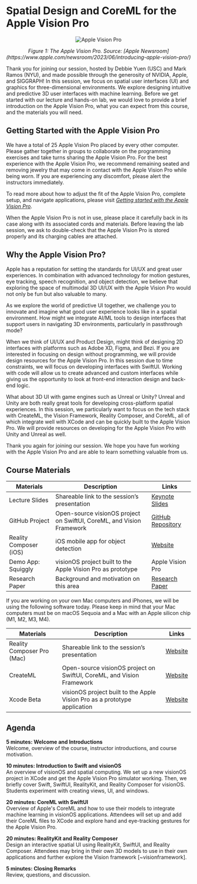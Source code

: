 # Spatial Design and CoreML for the Apple Vision Pro

<p align="center">
  <img src="https://www.apple.com/newsroom/images/media/introducing-apple-vision-pro/Apple-WWDC23-Vision-Pro-glass-230605_big.jpg.large_2x.jpg" alt="Apple Vision Pro"/>
</p>

<p align="center"><em>Figure 1: The Apple Vision Pro. Source: [Apple Newsroom](https://www.apple.com/newsroom/2023/06/introducing-apple-vision-pro/)</em></p>

Thank you for joining our session, hosted by Debbie Yuen (USC) and Mark Ramos (NYU), and made possible through the generosity of NVIDIA, Apple, and SIGGRAPH! In this session, we focus on spatial user interfaces (UI) and graphics for three-dimensional environments. We explore designing intuitive and predictive 3D user interfaces with machine learning. Before we get started with our lecture and hands-on lab, we would love to provide a brief introduction on the Apple Vision Pro, what you can expect from this course, and the materials you will need. 

## Getting Started with the Apple Vision Pro
We have a total of 25 Apple Vision Pro placed by every other computer. Please gather together in groups to collaborate on the programming exercises and take turns sharing the Apple Vision Pro. For the best experience with the Apple Vision Pro, we recommend remaining seated and removing jewelry that may come in contact with the Apple Vision Pro while being worn. If you are experiencing any discomfort, please alert the instructors immediately. 

To read more about how to adjust the fit of the Apple Vision Pro, complete setup, and navigate applications, please visit [*Getting started with the Apple Vision Pro*](https://support.apple.com/guide/apple-vision-pro/get-started-with-apple-vision-pro-tan489cfe222/visionos).

When the Apple Vision Pro is not in use, please place it carefully back in its case along with its associated cords and materials. Before leaving the lab session, we ask to double-check that the Apple Vision Pro is stored properly and its charging cables are attached. 

## Why the Apple Vision Pro? 
Apple has a reputation for setting the standards for UI/UX and great user experiences. In combination with advanced technology for motion gestures, eye tracking, speech recognition, and object detection, we believe that exploring the space of multimodal 3D UI/UX with the Apple Vision Pro would not only be fun but also valuable to many.

As we explore the world of predictive UI together, we challenge you to innovate and imagine what good user experience looks like in a spatial environment. How might we integrate AI/ML tools to design interfaces that support users in navigating 3D environments, particularly in passthrough mode? 

When we think of UI/UX and Product Design, might think of designing 2D interfaces with platforms such as Adobe XD, Figma, and Bezi. If you are interested in focusing on design without programming, we will provide design resources for the Apple Vision Pro. In this session due to time constraints, we will focus on developing interfaces with SwiftUI.  Working with code will allow us to create advanced and custom interfaces while giving us the opportunity to look at front-end interaction design and back-end logic. 

What about 3D UI with game engines such as Unreal or Unity? Unreal and Unity are both really great tools for developing cross-platform spatial experiences. In this session, we particularly want to focus on the tech stack with CreateML, the Vision Framework, Reality Composer, and CoreML, all of which integrate well with XCode and can be quickly built to the Apple Vision Pro. We will provide resources on developing for the Apple Vision Pro with Unity and Unreal as well. 

Thank you again for joining our session. We hope you have fun working with the Apple Vision Pro and are able to learn something valuable from us. 

## Course Materials
| Materials            | Description                                          | Links                                      |
|----------------------|------------------------------------------------------|-------------------------------------------|
| Lecture Slides       | Shareable link to the session’s presentation         | [Keynote Slides]()                             |
| GitHub Project       | Open-source visionOS project on SwiftUI, CoreML, and Vision Framework | [GitHub Repository]()         |
| Reality Composer (iOS) | iOS mobile app for object detection                  | [Website](https://apps.apple.com/us/app/reality-composer/id1462358802) |
| Demo App: Squiggly   | visionOS project built to the Apple Vision Pro as prototype | Apple Vision Pro                       |
| Research Paper       | Background and motivation on this area               | [Research Paper]()                             |

If you are working on your own Mac computers and iPhones, we will be using the following software today. Please keep in mind that your Mac computers must be on macOS Sequoia and a Mac with an Apple silicon chip (M1, M2, M3, M4).

| Materials               | Description                                           | Links                                                                                                                                              |
|-------------------------|-------------------------------------------------------|---------------------------------------------------------------------------------------------------------------------------------------------------|
| Reality Composer Pro (Mac) | Shareable link to the session’s presentation         | [Website](https://developer.apple.com/augmented-reality/tools/)                                                                                   |
| CreateML               | Open-source visionOS project on SwiftUI, CoreML, and Vision Framework | [Website](https://developer.apple.com/machine-learning/create-ml/)                                                                     |
| Xcode Beta            | visionOS project built to the Apple Vision Pro as a prototype application | [Website](https://developer.apple.com/documentation/Xcode-Release-Notes/xcode-26-release-notes)                                        |


## Agenda
**5 minutes: Welcome and Introductions**  
Welcome, overview of the course, instructor introductions, and course motivation.

**10 minutes: Introduction to Swift and visionOS**  
An overview of visionOS and spatial computing. We set up a new visionOS project in XCode and get the Apple Vision Pro simulator working. Then, we briefly cover Swift, SwiftUI, RealityKit, and Reality Composer for visionOS. Students experiment with creating views, UI, and windows.

**20 minutes: CoreML with SwiftUI**  
Overview of Apple's CoreML and how to use their models to integrate machine learning in visionOS applications. Attendees will set up and add their CoreML files to XCode and explore hand and eye-tracking gestures for the Apple Vision Pro.

**20 minutes: RealityKit and Reality Composer**  
Design an interactive spatial UI using RealityKit, SwiftUI, and Reality Composer. Attendees may bring in their own 3D models to use in their own applications and further explore the Vision framework [~visionframework].

**5 minutes: Closing Remarks**  
Review, questions, and discussion.
